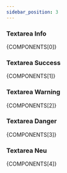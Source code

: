 ```yaml
---
sidebar_position: 3
---
```



### Textarea Info

<CodePreview>{COMPONENTS[0]}</CodePreview>

### Textarea Success

<CodePreview>{COMPONENTS[1]}</CodePreview>

### Textarea Warning

<CodePreview>{COMPONENTS[2]}</CodePreview>

### Textarea Danger

<CodePreview>{COMPONENTS[3]}</CodePreview>

### Textarea Neu

<CodePreview>{COMPONENTS[4]}</CodePreview>
